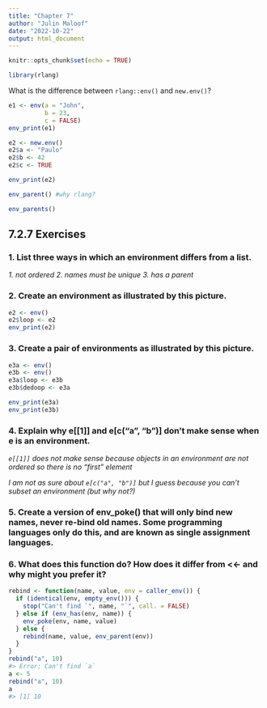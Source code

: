 ```yaml
---
title: "Chapter 7"
author: "Julin Maloof"
date: "2022-10-22"
output: html_document
---
```


```r
knitr::opts_chunk$set(echo = TRUE)
```

```r
library(rlang)
```

What is the difference between `rlang::env()` and `new.env()`?

```r
e1 <- env(a = "John",
          b = 23,
          c = FALSE)
env_print(e1)
```

```r
e2 <- new.env()
e2$a <- "Paulo"
e2$b <- 42
e2$c <- TRUE

env_print(e2)
```

```r
env_parent() #why rlang?
```

```r
env_parents()
```

## 7.2.7 Exercises

### 1. List three ways in which an environment differs from a list.

_1. not ordered_
_2. names must be unique_
_3. has a parent_

### 2. Create an environment as illustrated by this picture.

```r
e2 <- env()
e2$loop <- e2
env_print(e2)
```


### 3. Create a pair of environments as illustrated by this picture.

```r
e3a <- env()
e3b <- env()
e3a$loop <- e3b
e3b$dedoop <- e3a

env_print(e3a)
env_print(e3b)
```


### 4. Explain why e[[1]] and e[c("a", "b")] don’t make sense when e is an environment.

_`e[[1]]` does not make sense because objects in an environment are not ordered so there is no "first" element_

_I am not as sure about `e[c("a", "b")]` but I guess because you can't subset an environment (but why not?)_

### 5. Create a version of env_poke() that will only bind new names, never re-bind old names. Some programming languages only do this, and are known as single assignment languages.



### 6. What does this function do? How does it differ from <<- and why might you prefer it?

```r
rebind <- function(name, value, env = caller_env()) {
  if (identical(env, empty_env())) {
    stop("Can't find `", name, "`", call. = FALSE)
  } else if (env_has(env, name)) {
    env_poke(env, name, value)
  } else {
    rebind(name, value, env_parent(env))
  }
}
rebind("a", 10)
#> Error: Can't find `a`
a <- 5
rebind("a", 10)
a
#> [1] 10
```

